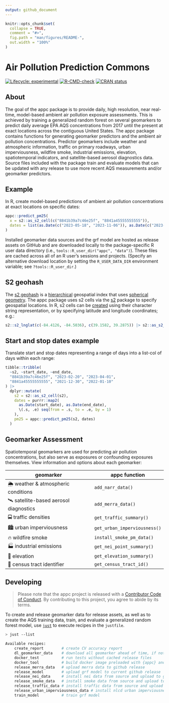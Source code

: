 ```yaml
---
output: github_document
---
```


<!-- README.md is generated from README.Rmd. Please edit that file -->

```r
knitr::opts_chunk$set(
  collapse = TRUE,
  comment = "#>",
  fig.path = "man/figures/README-",
  out.width = "100%"
)
```

# Air Pollution Prediction Commons

<!-- badges: start -->
[![Lifecycle:
experimental](https://img.shields.io/badge/lifecycle-experimental-orange.svg)](https://lifecycle.r-lib.org/articles/stages.html#experimental)
[![R-CMD-check](https://github.com/geomarker-io/appc/actions/workflows/R-CMD-check.yaml/badge.svg)](https://github.com/geomarker-io/appc/actions/workflows/R-CMD-check.yaml)
[![CRAN status](https://www.r-pkg.org/badges/version/appc)](https://CRAN.R-project.org/package=appc)
  <!-- badges: end -->

## About

The goal of the appc package is to provide daily, high resolution, near real-time, model-based ambient air pollution exposure assessments.
This is achieved by training a generalized random forest on several geomarkers to predict daily average EPA AQS concentrations from 2017 until the present at exact locations across the contiguous United States.
The appc package contains functions for generating geomarker predictors and the ambient air pollution concentrations.
Predictor geomarkers include weather and atmospheric information, traffic on primary roadways, urban imperviousness, wildfire smoke, industrial emissions, elevation, spatiotemporal indicators, and satellite-based aerosol diagnostics data.
Source files included with the package train and evaluate models that can be updated with any release to use more recent AQS measurements and/or geomarker predictors.

## Example

In R, create model-based predictions of ambient air pollution concentrations at exact locations on specific dates:

```r
appc::predict_pm25(
  x = s2::as_s2_cell(c("8841b39a7c46e25f", "8841a45555555555")),
  dates = list(as.Date(c("2023-05-18", "2023-11-06")), as.Date(c("2023-06-22", "2023-08-15")))
)
```

Installed geomarker data sources and the grf model are hosted as release assets on GitHub and are downloaded locally to the package-specific R user data
directory (i.e., `tools::R_user_dir("appc", "data")`). These files are cached across all of an R user’s sessions and projects. (Specify an alternative download location by setting the `R_USER_DATA_DIR` environment variable; see `?tools::R_user_dir`.)

## S2 geohash

The [s2 geohash](https://s2geometry.io/) is a [hierarchical](https://s2geometry.io/devguide/s2cell_hierarchy.html) geospatial index that uses [spherical geometry](https://s2geometry.io/about/overview). The appc package uses s2 cells via the [s2](https://r-spatial.github.io/s2/) package to specify geospatial locations.
In R, s2 cells can be [created](https://r-spatial.github.io/s2/reference/s2_cell.html#ref-examples) using their character string representation, or by specifying latitude and longitude coordinates; e.g.:

```r
s2::s2_lnglat(c(-84.4126, -84.5036), c(39.1582, 39.2875)) |> s2::as_s2_cell()
```

## Start and stop dates example

Translate start and stop dates representing a range of days into a list-col of days within each range:

```r
tibble::tribble(
  ~s2, ~start_date, ~end_date,
  "8841b39a7c46e25f", "2023-02-20", "2023-04-01",
  "8841a45555555555", "2021-12-30", "2022-01-10"
) |>
  dplyr::mutate(
    s2 = s2::as_s2_cell(s2),
    dates = purrr::map2(
      as.Date(start_date), as.Date(end_date),
      \(.s, .e) seq(from = .s, to = .e, by = 1)
    ),
    pm25 = appc::predict_pm25(s2, dates)
  )
```

## Geomarker Assessment

Spatiotemporal geomarkers are used for predicting air pollution concentrations, but also serve as exposures or confounding exposures themselves. View information and options about each geomarker:

| geomarker | appc function |
|-----------|---------------|
| 🌦 weather & atmospheric conditions | `add_narr_data()` |
| 🛰 satellite-based aerosol diagnostics | `add_merra_data()` |
| 🚍 traffic densities | `get_traffic_summary()` |
| 🏙 urban imperviousness | `get_urban_imperviousness()` |
| 🔥 wildfire smoke | `install_smoke_pm_data()` |
| 🏭 industrial emissions | `get_nei_point_summary()` |
| 🗻 elevation | `get_elevation_summary()` |
| 🔗 census tract identifier | `get_census_tract_id()` |

## Developing

> Please note that the appc project is released with a [Contributor Code of Conduct](http://geomarker.io/appc/CODE_OF_CONDUCT.html). By contributing to this project, you agree to abide by its terms.

To create and release geomarker data for release assets, as well as to create the AQS training data, train, and evaluate a generalized random forest model, use [`just`](https://just.systems/man/en/) to execute recipes in the `justfile`.

```sh
> just --list

Available recipes:
    create_report        # create CV accuracy report
    dl_geomarker_data    # download all geomarker ahead of time, if not already cached
    docker_test          # run tests without cached release files
    docker_tool          # build docker image preloaded with {appc} and data
    release_merra_data   # upload merra data to github release
    release_model        # upload grf model to current github release
    release_nei_data     # install nei data from source and upload to github release
    release_smoke_data   # install smoke data from source and upload to github release
    release_traffic_data # install traffic data from source and upload to github release
    release_urban_imperviousness_data # install nlcd urban imperviousness data from source and upload to github release
    train_model          # train grf model
```
